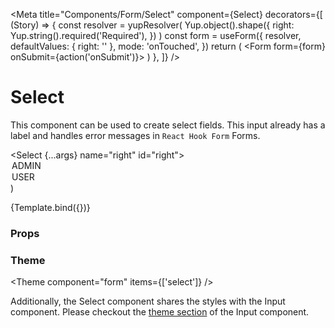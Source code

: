
<Meta
  title="Components/Form/Select"
  component={Select}
  decorators={[
    (Story) => {
      const resolver = yupResolver(
        Yup.object().shape({
          right: Yup.string().required('Required'),
        })
      )
      const form = useForm({
        resolver,
        defaultValues: { right: '' },
        mode: 'onTouched',
      })
      return (
        <Form form={form} onSubmit={action('onSubmit')}>
          <Story />
        </Form>
      )
    },
  ]}
/>

# Select

This component can be used to create select fields. This input already has a label and handles error messages in `React Hook Form` Forms.

  <Select {...args} name="right" id="right">
    <Option value="" hidden>
      Select user right
    </Option>
    <Option value="ADMIN">ADMIN</Option>
    <Option value="USER">USER</Option>
  </Select>
)

<Canvas>
  <Story
    name="Default"
    args={{
      label: 'User rights',
      mode: Mode.light,
      variant: InputVariant.solid,
    }}
    argTypes={{
      mode: {
        options: Object.values(Mode),
        control: {
          type: 'radio',
        },
      },
      variant: {
        options: Object.values(InputVariant),
        control: {
          type: 'radio',
        },
      },
    }}
  >
    {Template.bind({})}
  </Story>
</Canvas>

### Props

<ArgsTable story="Default" />

### Theme

<Theme component="form" items={['select']} />

Additionally, the Select component shares the styles with the Input component.
Please checkout the [theme section](/docs/components-form-input--default-story#theme) of the Input component.

